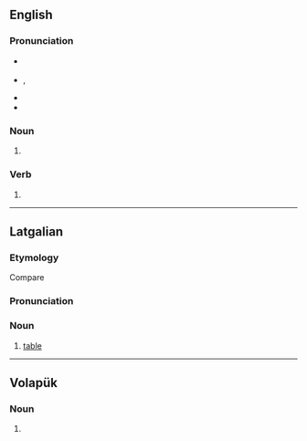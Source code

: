 {{also|Golds}}
==English==

===Pronunciation===
* {{a|RP}} {{IPA|en|/ɡəʊldz/|/ɡɔʊldz/}}
* {{a|US}} {{enPR|gōldz}}, {{IPA|en|/ɡoʊldz/}}
* {{rhymes|en|əʊldz}}
* {{audio|en|LL-Q1860 (eng)-I learned some phrases-golds.wav|Audio (UK)}}

===Noun===
{{head|en|noun form}}

# {{plural of|en|gold}}

===Verb===
{{head|en|verb form}}

# {{en-third-person singular of|gold}}

----

==Latgalian==

===Etymology===
Compare {{cog|lv|galds}}

===Pronunciation===
{{rfp|ltg}}

===Noun===
{{head|ltg|noun|g=m}}

# [[table]]

----

==Volapük==

===Noun===
{{head|vo|noun form}}

# {{inflection of|vo|gold||nom|p}}